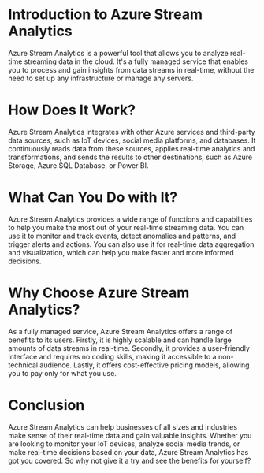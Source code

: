 

# Introduction to Azure Stream Analytics

Azure Stream Analytics is a powerful tool that allows you to analyze real-time streaming data in the cloud. It's a fully managed service that enables you to process and gain insights from data streams in real-time, without the need to set up any infrastructure or manage any servers.

# How Does It Work?

Azure Stream Analytics integrates with other Azure services and third-party data sources, such as IoT devices, social media platforms, and databases. It continuously reads data from these sources, applies real-time analytics and transformations, and sends the results to other destinations, such as Azure Storage, Azure SQL Database, or Power BI.

# What Can You Do with It?

Azure Stream Analytics provides a wide range of functions and capabilities to help you make the most out of your real-time streaming data. You can use it to monitor and track events, detect anomalies and patterns, and trigger alerts and actions. You can also use it for real-time data aggregation and visualization, which can help you make faster and more informed decisions.

# Why Choose Azure Stream Analytics?

As a fully managed service, Azure Stream Analytics offers a range of benefits to its users. Firstly, it is highly scalable and can handle large amounts of data streams in real-time. Secondly, it provides a user-friendly interface and requires no coding skills, making it accessible to a non-technical audience. Lastly, it offers cost-effective pricing models, allowing you to pay only for what you use.

# Conclusion

Azure Stream Analytics can help businesses of all sizes and industries make sense of their real-time data and gain valuable insights. Whether you are looking to monitor your IoT devices, analyze social media trends, or make real-time decisions based on your data, Azure Stream Analytics has got you covered. So why not give it a try and see the benefits for yourself?
